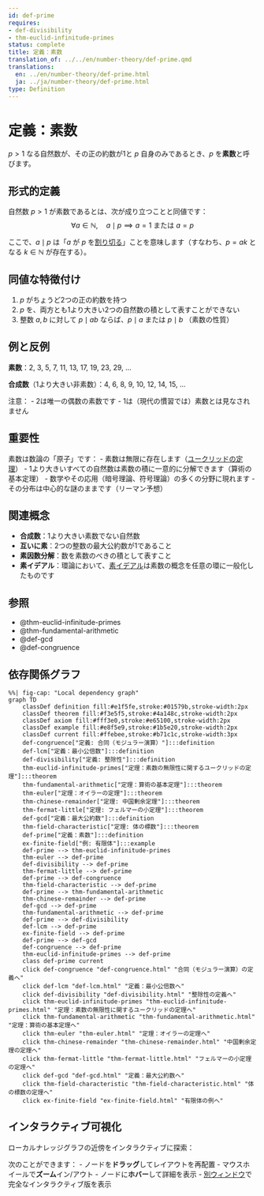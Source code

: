 ```yaml
---
id: def-prime
requires:
- def-divisibility
- thm-euclid-infinitude-primes
status: complete
title: 定義：素数
translation_of: ../../en/number-theory/def-prime.qmd
translations:
  en: ../en/number-theory/def-prime.html
  ja: ../ja/number-theory/def-prime.html
type: Definition
---
```


# 定義：素数 {#def-prime}

$p > 1$ なる自然数が、その正の約数が1と $p$ 自身のみであるとき、$p$ を**素数**と呼びます。

## 形式的定義

自然数 $p > 1$ が素数であるとは、次が成り立つことと同値です：
$$\forall a \in \mathbb{N}, \quad a \mid p \implies a = 1 \text{ または } a = p$$

ここで、$a \mid p$ は「$a$ が $p$ を[割り切る](def-divisibility.qmd)」ことを意味します（すなわち、$p = ak$ となる $k \in \mathbb{N}$ が存在する）。

## 同値な特徴付け

1. $p$ がちょうど2つの正の約数を持つ
2. $p$ を、両方とも1より大きい2つの自然数の積として表すことができない
3. 整数 $a, b$ に対して $p \mid ab$ ならば、$p \mid a$ または $p \mid b$ （素数の性質）

## 例と反例

**素数**：2, 3, 5, 7, 11, 13, 17, 19, 23, 29, ...

**合成数**（1より大きい非素数）：4, 6, 8, 9, 10, 12, 14, 15, ...

注意：
- 2は唯一の偶数の素数です
- 1は（現代の慣習では）素数とは見なされません

## 重要性

素数は数論の「原子」です：
- 素数は無限に存在します（[ユークリッドの定理](thm-euclid-infinitude-primes.qmd)）
- 1より大きいすべての自然数は素数の積に一意的に分解できます（算術の基本定理）
- 数学やその応用（暗号理論、符号理論）の多くの分野に現れます
- その分布は中心的な謎のままです（リーマン予想）

## 関連概念

- **合成数**：1より大きい素数でない自然数
- **互いに素**：2つの整数の最大公約数が1であること
- **素因数分解**：数を素数のべきの積として表すこと
- **素イデアル**：環論において、[素イデアル](../algebra/def-prime-ideal.qmd)は素数の概念を任意の環に一般化したものです

## 参照

- @thm-euclid-infinitude-primes
- @thm-fundamental-arithmetic
- @def-gcd
- @def-congruence

## 依存関係グラフ

```mermaid
%%| fig-cap: "Local dependency graph"
graph TD
    classDef definition fill:#e1f5fe,stroke:#01579b,stroke-width:2px
    classDef theorem fill:#f3e5f5,stroke:#4a148c,stroke-width:2px
    classDef axiom fill:#fff3e0,stroke:#e65100,stroke-width:2px
    classDef example fill:#e8f5e9,stroke:#1b5e20,stroke-width:2px
    classDef current fill:#ffebee,stroke:#b71c1c,stroke-width:3px
    def-congruence["定義: 合同（モジュラー演算）"]:::definition
    def-lcm["定義：最小公倍数"]:::definition
    def-divisibility["定義: 整除性"]:::definition
    thm-euclid-infinitude-primes["定理：素数の無限性に関するユークリッドの定理"]:::theorem
    thm-fundamental-arithmetic["定理：算術の基本定理"]:::theorem
    thm-euler["定理：オイラーの定理"]:::theorem
    thm-chinese-remainder["定理: 中国剰余定理"]:::theorem
    thm-fermat-little["定理: フェルマーの小定理"]:::theorem
    def-gcd["定義：最大公約数"]:::definition
    thm-field-characteristic["定理: 体の標数"]:::theorem
    def-prime["定義：素数"]:::definition
    ex-finite-field["例: 有限体"]:::example
    def-prime --> thm-euclid-infinitude-primes
    thm-euler --> def-prime
    def-divisibility --> def-prime
    thm-fermat-little --> def-prime
    def-prime --> def-congruence
    thm-field-characteristic --> def-prime
    def-prime --> thm-fundamental-arithmetic
    thm-chinese-remainder --> def-prime
    def-gcd --> def-prime
    thm-fundamental-arithmetic --> def-prime
    def-prime --> def-divisibility
    def-lcm --> def-prime
    ex-finite-field --> def-prime
    def-prime --> def-gcd
    def-congruence --> def-prime
    thm-euclid-infinitude-primes --> def-prime
    class def-prime current
    click def-congruence "def-congruence.html" "合同（モジュラー演算）の定義へ"
    click def-lcm "def-lcm.html" "定義：最小公倍数へ"
    click def-divisibility "def-divisibility.html" "整除性の定義へ"
    click thm-euclid-infinitude-primes "thm-euclid-infinitude-primes.html" "定理：素数の無限性に関するユークリッドの定理へ"
    click thm-fundamental-arithmetic "thm-fundamental-arithmetic.html" "定理：算術の基本定理へ"
    click thm-euler "thm-euler.html" "定理：オイラーの定理へ"
    click thm-chinese-remainder "thm-chinese-remainder.html" "中国剰余定理の定理へ"
    click thm-fermat-little "thm-fermat-little.html" "フェルマーの小定理の定理へ"
    click def-gcd "def-gcd.html" "定義：最大公約数へ"
    click thm-field-characteristic "thm-field-characteristic.html" "体の標数の定理へ"
    click ex-finite-field "ex-finite-field.html" "有限体の例へ"
```

## インタラクティブ可視化

ローカルナレッジグラフの近傍をインタラクティブに探索：

::: {.graph-viz data-id="def-prime" data-width="700" data-height="500"}
:::

次のことができます：
- ノードを**ドラッグ**してレイアウトを再配置
- マウスホイールで**ズーム**イン/アウト
- ノードに**ホバー**して詳細を表示
- [別ウィンドウ](../../output/interactive/def-prime.html){target="_blank"}で完全なインタラクティブ版を表示
